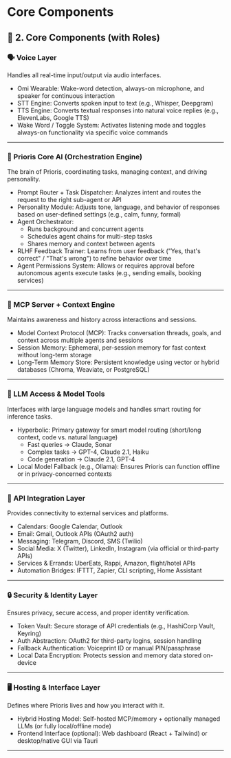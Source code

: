 # Core Components

## 🧠 2. Core Components (with Roles)

### 🗣️ Voice Layer

Handles all real-time input/output via audio interfaces.
- Omi Wearable: Wake-word detection, always-on microphone, and speaker for continuous interaction
- STT Engine: Converts spoken input to text (e.g., Whisper, Deepgram)
- TTS Engine: Converts textual responses into natural voice replies (e.g., ElevenLabs, Google TTS)
- Wake Word / Toggle System: Activates listening mode and toggles always-on functionality via specific voice commands

---

### 🧠 Prioris Core AI (Orchestration Engine)

The brain of Prioris, coordinating tasks, managing context, and driving personality.
- Prompt Router + Task Dispatcher: Analyzes intent and routes the request to the right sub-agent or API
- Personality Module: Adjusts tone, language, and behavior of responses based on user-defined settings (e.g., calm, funny, formal)
- Agent Orchestrator:
  - Runs background and concurrent agents
  - Schedules agent chains for multi-step tasks
  - Shares memory and context between agents
- RLHF Feedback Trainer: Learns from user feedback ("Yes, that's correct" / "That's wrong") to refine behavior over time
- Agent Permissions System: Allows or requires approval before autonomous agents execute tasks (e.g., sending emails, booking services)

---

### 🧩 MCP Server + Context Engine

Maintains awareness and history across interactions and sessions.
- Model Context Protocol (MCP): Tracks conversation threads, goals, and context across multiple agents and sessions
- Session Memory: Ephemeral, per-session memory for fast context without long-term storage
- Long-Term Memory Store: Persistent knowledge using vector or hybrid databases (Chroma, Weaviate, or PostgreSQL)

---

### 🧠 LLM Access & Model Tools

Interfaces with large language models and handles smart routing for inference tasks.
- Hyperbolic: Primary gateway for smart model routing (short/long context, code vs. natural language)
  - Fast queries → Claude, Sonar
  - Complex tasks → GPT-4, Claude 2.1, Haiku
  - Code generation → Claude 2.1, GPT-4
- Local Model Fallback (e.g., Ollama): Ensures Prioris can function offline or in privacy-concerned contexts

---

### 🔌 API Integration Layer

Provides connectivity to external services and platforms.
- Calendars: Google Calendar, Outlook
- Email: Gmail, Outlook APIs (OAuth2 auth)
- Messaging: Telegram, Discord, SMS (Twilio)
- Social Media: X (Twitter), LinkedIn, Instagram (via official or third-party APIs)
- Services & Errands: UberEats, Rappi, Amazon, flight/hotel APIs
- Automation Bridges: IFTTT, Zapier, CLI scripting, Home Assistant

---

### 🔒 Security & Identity Layer

Ensures privacy, secure access, and proper identity verification.
- Token Vault: Secure storage of API credentials (e.g., HashiCorp Vault, Keyring)
- Auth Abstraction: OAuth2 for third-party logins, session handling
- Fallback Authentication: Voiceprint ID or manual PIN/passphrase
- Local Data Encryption: Protects session and memory data stored on-device

---

### 🖥️ Hosting & Interface Layer

Defines where Prioris lives and how you interact with it.
- Hybrid Hosting Model: Self-hosted MCP/memory + optionally managed LLMs (or fully local/offline mode)
- Frontend Interface (optional): Web dashboard (React + Tailwind) or desktop/native GUI via Tauri

--- 